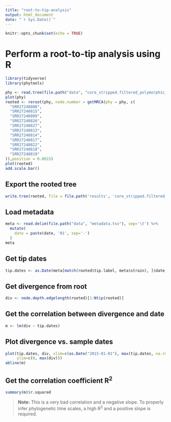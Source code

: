 ```yaml
---
title: "root-to-tip-analysis"
output: html_document
date: "`r Sys.Date()`"
---
```


```r
knitr::opts_chunk$set(echo = TRUE)
```

# Perform a root-to-tip analysis using R

```r
library(tidyverse)
library(phytools)
```

```r
phy <- read.tree(file.path("data", "core_stripped.filtered_polymorphic_sites.fasta.treefile"))
plot(phy)
rooted <- reroot(phy, node.number = getMRCA(phy = phy, c(
  "SRR27240808",
  "SRR27240815",
  "SRR27240809",
  "SRR27240826",
  "SRR27240827",
  "SRR27240813",
  "SRR27240814",
  "SRR27240817",
  "SRR27240822",
  "SRR27240818",
  "SRR27240819"
)),position = 0.0015)
plot(rooted)
add.scale.bar()
```

## Export the rooted tree

```r
write.tree(rooted, file = file.path('results', 'core_stripped.filtered_polymorphic_sites.fasta.treefile.rooted.nwk'))
```

## Load metadata

```r
meta <- read.delim(file.path("data", "metadata.tsv"), sep='\t') %>%
  mutate(
    date = paste(date, '01', sep='-')
  )
meta
```

## Get tip dates

```r
tip.dates <- as.Date(meta[match(rooted$tip.label, meta$strain), ]$date, format="%Y-%m-%d")
```

## Get divergence from root

```r
div <- node.depth.edgelength(rooted)[1:Ntip(rooted)]
```

## Get the correlation between divergence and date

```r
m <- lm(div ~ tip.dates)
```

## Plot divergence vs. sample dates

```r
plot(tip.dates, div, xlim=c(as.Date("2015-01-01"), max(tip.dates, na.rm = T)),
     ylim=c(0, max(div)))
abline(m)
```

## Get the correlation coefficient R^2^

```r
summary(m)$r.squared
```
>**Note:** This is a very bad correlation and a negative slope. To properly infer phylogenetic time scales, a high R^2^ and a positive slope is required.  
